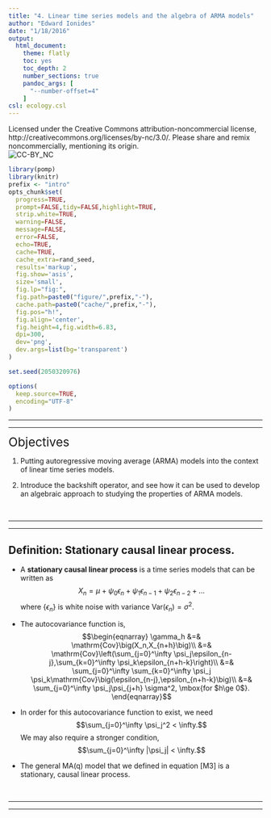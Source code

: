 ```yaml
---
title: "4. Linear time series models and the algebra of ARMA models"
author: "Edward Ionides"
date: "1/18/2016"
output:
  html_document:
    theme: flatly
    toc: yes
    toc_depth: 2
    number_sections: true
    pandoc_args: [
      "--number-offset=4"
    ]
csl: ecology.csl
---
```



\newcommand\prob{\mathbb{P}}
\newcommand\E{\mathbb{E}}
\newcommand\var{\mathrm{Var}}
\newcommand\cov{\mathrm{Cov}}
\newcommand\loglik{\ell}
\newcommand\R{\mathbb{R}}
\newcommand\data[1]{#1^*}
\newcommand\given{\, ; \,}
\newcommand\transpose{\scriptsize{T}}

Licensed under the Creative Commons attribution-noncommercial license, http://creativecommons.org/licenses/by-nc/3.0/.
Please share and remix noncommercially, mentioning its origin.  
![CC-BY_NC](cc-by-nc.png)

```r
library(pomp)
library(knitr)
prefix <- "intro"
opts_chunk$set(
  progress=TRUE,
  prompt=FALSE,tidy=FALSE,highlight=TRUE,
  strip.white=TRUE,
  warning=FALSE,
  message=FALSE,
  error=FALSE,
  echo=TRUE,
  cache=TRUE,
  cache_extra=rand_seed,
  results='markup',
  fig.show='asis',
  size='small',
  fig.lp="fig:",
  fig.path=paste0("figure/",prefix,"-"),
  cache.path=paste0("cache/",prefix,"-"),
  fig.pos="h!",
  fig.align='center',
  fig.height=4,fig.width=6.83,
  dpi=300,
  dev='png',
  dev.args=list(bg='transparent')
)

set.seed(2050320976)
```
```r
options(
  keep.source=TRUE,
  encoding="UTF-8"
)
```

-------------------

------------------

<big><big><big>Objectives</big></big></big>

1. Putting autoregressive moving average (ARMA) models into the context of linear time series models.

2. Introduce the backshift operator, and see how it can be used to develop an algebraic approach to studying the properties of ARMA models.


<br>

----------------------

---------------

## Definition: Stationary causal linear process.

* A **stationary causal linear process** is a time series models that can be written as
$$X_n = \mu + \psi_0\epsilon_n + \psi_1\epsilon_{n-1}+\psi_2\epsilon_{n-2}+\dots$$
where $\{\epsilon_n\}$ is white noise with variance $\var(\epsilon_n)=\sigma^2$.

* The autocovariance function is,
$$\begin{eqnarray}
\gamma_h &=& \cov\big(X_n,X_{n+h}\big)\\
&=& \cov\left(\sum_{j=0}^\infty \psi_j\epsilon_{n-j},\sum_{k=0}^\infty \psi_k\epsilon_{n+h-k}\right)\\
&=& \sum_{j=0}^\infty \sum_{k=0}^\infty  \psi_j \psi_k\cov\big(\epsilon_{n-j},\epsilon_{n+h-k}\big)\\
&=& \sum_{j=0}^\infty \psi_j\psi_{j+h} \sigma^2, \mbox{for $h\ge 0$}.
\end{eqnarray}$$

* In order for this autocovariance function to exist, we need
$$\sum_{j=0}^\infty \psi_j^2 < \infty.$$
We may also require a stronger condition,
$$\sum_{j=0}^\infty |\psi_j| < \infty.$$

* The general MA(q) model that we defined in equation [M3] is a stationary, causal linear process.



<br>

---------

--------